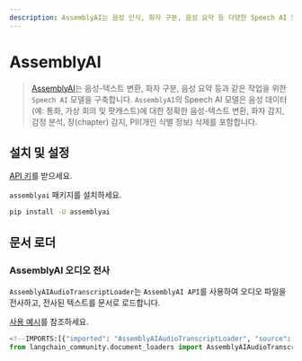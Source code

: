 ```yaml
---
description: AssemblyAI는 음성 인식, 화자 구분, 음성 요약 등 다양한 Speech AI 모델을 제공하는 플랫폼입니다.
---
```


# AssemblyAI

> [AssemblyAI](https://www.assemblyai.com/)는 음성-텍스트 변환, 화자 구분, 음성 요약 등과 같은 작업을 위한 `Speech AI` 모델을 구축합니다.
`AssemblyAI`의 Speech AI 모델은 음성 데이터(예: 통화, 가상 회의 및 팟캐스트)에 대한 정확한 음성-텍스트 변환, 화자 감지, 감정 분석, 장(chapter) 감지, PII(개인 식별 정보) 삭제를 포함합니다.

## 설치 및 설정

[API 키](https://www.assemblyai.com/dashboard/signup)를 받으세요.

`assemblyai` 패키지를 설치하세요.

```bash
pip install -U assemblyai
```


## 문서 로더

### AssemblyAI 오디오 전사

`AssemblyAIAudioTranscriptLoader`는 `AssemblyAI API`를 사용하여 오디오 파일을 전사하고, 전사된 텍스트를 문서로 로드합니다.

[사용 예시](/docs/integrations/document_loaders/assemblyai)를 참조하세요.

```python
<!--IMPORTS:[{"imported": "AssemblyAIAudioTranscriptLoader", "source": "langchain_community.document_loaders", "docs": "https://api.python.langchain.com/en/latest/document_loaders/langchain_community.document_loaders.assemblyai.AssemblyAIAudioTranscriptLoader.html", "title": "AssemblyAI"}]-->
from langchain_community.document_loaders import AssemblyAIAudioTranscriptLoader
```